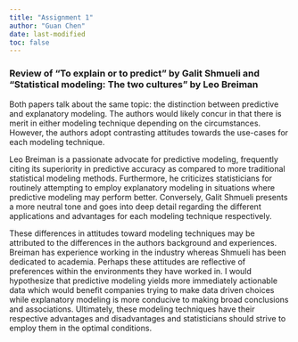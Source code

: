 ```yaml
---
title: "Assignment 1"
author: "Guan Chen"
date: last-modified
toc: false
---
```


### Review of "To explain or to predict" by Galit Shmueli and "Statistical modeling: The two cultures" by Leo Breiman

Both papers talk about the same topic: the distinction between predictive and explanatory modeling. The authors would likely concur in that there is merit in either modeling technique depending on the circumstances. However, the authors adopt contrasting attitudes towards the use-cases for each modeling technique.

Leo Breiman is a passionate advocate for predictive modeling, frequently citing its superiority in predictive accuracy as compared to more traditional statistical modeling methods. Furthermore, he criticizes statisticians for routinely attempting to employ explanatory modeling in situations where predictive modeling may perform better. Conversely, Galit Shmueli presents a more neutral tone and goes into deep detail regarding the different applications and advantages for each modeling technique respectively.

These differences in attitudes toward modeling techniques may be attributed to the differences in the authors background and experiences. Breiman has experience working in the industry whereas Shmueli has been dedicated to academia. Perhaps these attitudes are reflective of preferences within the environments they have worked in. I would hypothesize that predictive modeling yields more immediately actionable data which would benefit companies trying to make data driven choices while explanatory modeling is more conducive to making broad conclusions and associations. Ultimately, these modeling techniques have their respective advantages and disadvantages and statisticians should strive to employ them in the optimal conditions.
